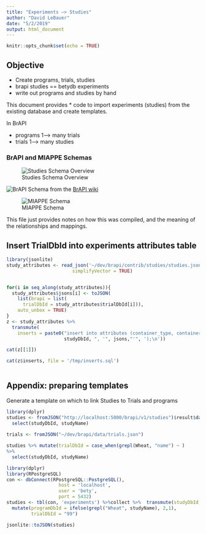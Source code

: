 ```yaml
---
title: "Experiments —> Studies"
author: "David LeBauer"
date: "5/2/2019"
output: html_document
---
```


```r
knitr::opts_chunk$set(echo = TRUE)
```

## Objective

* Create programs, trials, studies
* brapi studies == betydb experiments
* write out programs and studies by hand

This document provides 
* code to import experiments (studies) from the existing database and create templates.

In BrAPI 

* programs 1--> many trials 
* trials 1--> many studies


### BrAPI and MIAPPE Schemas

![Studies Schema Overview](studies/studies.png)


![BrAPI Schema](https://wiki.brapi.org/images/f/f7/BrAPI_Domains.png) from the [BrAPI wiki](https://wiki.brapi.org/index.php/BrAPI)


![MIAPPE Schema](https://raw.githubusercontent.com/MIAPPE/MIAPPE/master/MIAPPE_Checklist-Data-Model-v1.1/MIAPPE_Checklist-Data-Model-v1.1.png)

This file just provides notes on how this was compiled, and the meaning of the relationships and mappings.

## Insert TrialDbId into experiments attributes table

```r
library(jsonlite)
study_attributes <- read_json('~/dev/brapi/contrib/studies/studies.json',
                        simplifyVector = TRUE)


for(i in seq_along(study_attributes)){
  study_attributes$jsons[i] <- toJSON(
    list(brapi = list(
      trialDbId = study_attributes$trialDbId[i])), 
    auto_unbox = TRUE)
}
z <- study_attributes %>% 
  transmute(
    inserts = paste0("insert into attributes (container_type, container_id, value) VALUES ('experiments', ",
                     studyDbId, ", '", jsons,"'", ');\n')) 

cat(z[[1]])

cat(z$inserts, file = '/tmp/inserts.sql')
                     

```

## Appendix: preparing templates

Generate a template on which to link Studies to Trials and programs


```r
library(dplyr) 
studies <- fromJSON("http://localhost:5000/brapi/v1/studies")$result$data %>% 
  select(studyDbId, studyName)
  
trials <- fromJSON("~/dev/brapi/data/trials.json")

studies %>% mutate(trialDbId = case_when(grepl(Wheat, "name") ~ )
%>% 
  select(studyDbId, studyName)

```


```r
library(dplyr)
library(RPostgreSQL)
con <- dbConnect(RPostgreSQL::PostgreSQL(),
                   host = 'localhost',
                   user = 'bety',
                   port = 5432)
studies <- tbl(con, 'experiments') %>%collect %>%  transmute(studyDbId = id,studyName = name) %>% 
  mutate(programDbId = ifelse(grepl("Wheat", studyName), 2,1),
         trialDbId = "99")

jsonlite::toJSON(studies)

```


